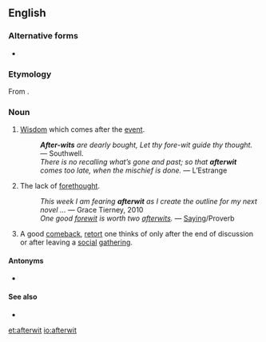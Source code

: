 {{also|after-wit}}
==English==

===Alternative forms===
* {{l|en|after-wit}}

===Etymology===
From {{prefix|after|wit|lang=en}}.

===Noun===
{{en-noun|?}}

# [[wisdom|Wisdom]] which comes after the [[event]].
#: '''''After-wits''' are dearly bought, Let thy fore-wit guide thy thought.'' ― Southwell.
#: ''There is no recalling what’s gone and past; so that '''afterwit''' comes too late, when the mischief is done.'' &mdash; L’Estrange
# The lack of [[forethought]].
#: ''This week I am fearing '''afterwit''' as I create the outline for my next novel ...'' &mdash; Grace Tierney, 2010
#: ''One good [[forewit]] is worth two [[afterwit]]s.'' &mdash; [[saying|Saying]]/Proverb
# A good [[comeback]], [[retort]] one thinks of only after the end of discussion or after leaving a [[social]] [[gathering]].

====Antonyms====
* {{l|en|forewit}}

====See also====
* {{l|en|l'esprit d'escalier}}

[[et:afterwit]]
[[io:afterwit]]